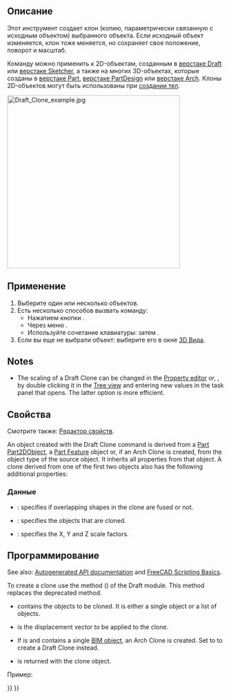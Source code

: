<languages/>

{{Docnav/ru
|[[Draft_Stretch/ru|Stretch]]
|[[Draft_OrthoArray/ru|OrthoArray]]
|[[Draft_Workbench/ru|Верстак Draft]]
|IconL=Draft_Stretch.svg
|IconR=Draft_OrthoArray.svg
|IconC=Workbench_Draft.svg
}}

<div class="mw-translate-fuzzy">
{{GuiCommand/ru
|Name=Draft Clone
|Name/ru=Клонировать
|MenuLocation=Черчение → Клонировать
|Workbenches=[[Draft_Workbench/ru|Draft]], [[Arch_Workbench/ru|Arch]]
|Shortcut={{KEY|C}} {{KEY|L}}
|SeeAlso=[[Draft Scale/ru|Масштаб]]
}}
</div>

<span id="Description"></span>
==Описание== 

<div class="mw-translate-fuzzy">
Этот инструмент создает клон (копию, параметрически связанную с исходным объектом) выбранного объекта. Если исходный объект изменяется, клон тоже меняется, но сохраняет свое положение, поворот и масштаб.
</div>

<div class="mw-translate-fuzzy">
Команду можно применить к 2D-объектам, созданным в [[Draft_Workbench/ru|верстаке Draft]] или [[Sketcher_Workbench/ru|верстаке Sketcher]], а также на многих 3D-объектах, которые созданы в [[Part_Workbench/ru|верстаке Part]], [[PartDesign_Workbench/ru|верстаке PartDesign]] или [[Arch_Workbench/ru|верстаке Arch]]. Клоны 2D-объектов могут быть использованы при [[PartDesign_Body/ru|создании тел]].
</div>

[[Image:Draft_Clone_example.jpg|400px]]
{{Caption|Клонированная копия рядом с исходным объектом}}

<span id="Usage"></span>
==Применение== 

<div class="mw-translate-fuzzy">
# Выберите один или несколько объектов.
# Есть несколько способов вызвать команду:
#* Нажатием кнопки {{Button|[[Image:Draft_Clone.svg|16px]][[Draft_Clone/ru|Клонировать]]}}.
#* Через меню {{MenuCommand|Modification → [[Image:Draft_Clone.svg|16px]] Клонировать}}.
#* Используйте сочетание клавиатуры: {{KEY|C}} затем {{KEY|L}}.
# Если вы еще не выбрали объект: выберите его в окне [[3D_view/ru|3D Вида]].
</div>

==Notes==

* The scaling of a Draft Clone can be changed in the [[Property_editor|Property editor]] or, {{Version|1.1}}, by double clicking it in the [[Tree_view|Tree view]] and entering new values in the task panel that opens. The latter option is more efficient.

<span id="Properties"></span>
==Свойства==

Смотрите также: [[property_editor/ru|Редактор свойств]].

An object created with the Draft Clone command is derived from a [[Part_Part2DObject|Part Part2DObject]], a [[Part_Feature|Part Feature]] object or, if an Arch Clone is created, from the object type of the source object. It inherits all properties from that object. A clone derived from one of the first two objects also has the following additional properties:

<span id="Data"></span>
===Данные===

{{TitleProperty|Draft}}

* {{PropertyData|Fuse|Bool}}: specifies if overlapping shapes in the clone are fused or not.
* {{PropertyData|Objects|LinkListGlobal}}: specifies the objects that are cloned.
* {{PropertyData|Scale|Vector}}: specifies the X, Y and Z scale factors.

<span id="Scripting"></span>
==Программирование==

See also: [https://freecad.github.io/SourceDoc/ Autogenerated API documentation] and [[FreeCAD_Scripting_Basics|FreeCAD Scripting Basics]].

To create a clone use the {{incode|make_clone}} method ({{Version|0.19}}) of the Draft module. This method replaces the deprecated {{incode|clone}} method.

{{Code|code=
cloned_object = make_clone(obj, delta=None, forcedraft=False)
}}

* {{incode|obj}} contains the objects to be cloned. It is either a single object or a list of objects.
* {{incode|delta}} is the displacement vector to be applied to the clone.
* If {{incode|forcedraft}} is {{incode|False}} and {{incode|obj}} contains a single [[BIM_Workbench|BIM object]], an Arch Clone is created. Set {{incode|forcedraft}} to {{incode|True}} to create a Draft Clone instead.
* {{incode|cloned_object}} is returned with the clone object.

Пример:

{{Code|code=
import FreeCAD as App
import Draft

doc = App.newDocument()

place = App.Placement(App.Vector(1000, 0, 0), App.Rotation())
polygon1 = Draft.make_polygon(3, 750)
polygon2 = Draft.make_polygon(5, 750, placement=place)

vector = App.Vector(2600, 500, 0)
cloned_object = Draft.clone([polygon1, polygon2], delta=vector)

cloned_object.Fuse = True

doc.recompute()
}}


{{Docnav/ru
|[[Draft_Stretch/ru|Stretch]]
|[[Draft_OrthoArray/ru|OrthoArray]]
|[[Draft_Workbench/ru|Верстак Draft]]
|IconL=Draft_Stretch.svg
|IconR=Draft_OrthoArray.svg
|IconC=Workbench_Draft.svg
}}

{{Draft Tools navi{{#translation:}}}}
{{Userdocnavi{{#translation:}}}}